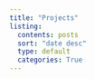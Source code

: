```yaml
---
title: "Projects"
listing:
  contents: posts
  sort: "date desc"
  type: default
  categories: True
---
```


